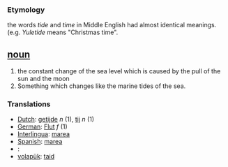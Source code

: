 === Etymology ===
the words ''tide'' and ''time'' in Middle English had almost identical meanings. (e.g. ''Yuletide'' means "Christmas time". 

== [[noun]] ==
#the constant change of the sea level which is caused by the pull of the sun and the moon
#Something which changes like the marine tides of the sea.

=== Translations ===
*[[Dutch]]: [[getijde]] ''n'' (1), [[tij]] ''n'' (1)
*[[German]]: [[Flut]] ''f'' (1)
*[[Interlingua]]: [[marea]]
*[[Spanish]]: [[marea]]
*[[]]: [[]]
*[[volapük]]: [[taid]]